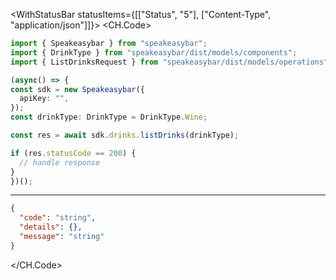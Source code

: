

<WithStatusBar statusItems={[["Status", "5"], ["Content-Type", "application/json"]]}>
  <CH.Code>
  ```typescript ListDrinks.ts
  import { Speakeasybar } from "speakeasybar";
import { DrinkType } from "speakeasybar/dist/models/components";
import { ListDrinksRequest } from "speakeasybar/dist/models/operations";

(async() => {
  const sdk = new Speakeasybar({
    apiKey: "",
  });
const drinkType: DrinkType = DrinkType.Wine;

  const res = await sdk.drinks.listDrinks(drinkType);

  if (res.statusCode == 200) {
    // handle response
  }
})();
  ```
  ---

  ```json Example Response
  {
    "code": "string",
    "details": {},
    "message": "string"
  }
  ```
  </CH.Code>
</WithStatusBar>

